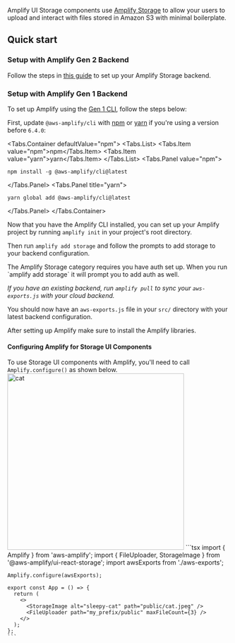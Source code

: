 
Amplify UI Storage components use [Amplify Storage](https://docs.amplify.aws/react/build-a-backend/storage/) to allow your users to upload and interact with files stored in Amazon S3 with minimal boilerplate.

## Quick start

### Setup with Amplify Gen 2 Backend

Follow the steps in [this guide](https://docs.amplify.aws/react/build-a-backend/storage/set-up-storage/) to set up your Amplify Storage backend.

### Setup with Amplify Gen 1 Backend

To set up Amplify using the [Gen 1 CLI](https://docs.amplify.aws/gen1/react/start/getting-started/installation/), follow the steps below: 

First, update `@aws-amplify/cli` with [npm](https://www.npmjs.com/) or [yarn](https://yarnpkg.com/)
if you're using a version before `6.4.0`:

<Tabs.Container defaultValue="npm">
<Tabs.List>
  <Tabs.Item value="npm">npm</Tabs.Item>
  <Tabs.Item value="yarn">yarn</Tabs.Item>
</Tabs.List>
<Tabs.Panel value="npm">

```shell
npm install -g @aws-amplify/cli@latest
```

</Tabs.Panel>
<Tabs.Panel title="yarn">

```shell
yarn global add @aws-amplify/cli@latest
```

</Tabs.Panel>
</Tabs.Container>


Now that you have the Amplify CLI installed, you can set up your Amplify project by running `amplify init` in your project's root directory. 

Then run `amplify add storage` and follow the prompts to add storage to your backend configuration.

<Alert role="none" variation="info" heading="Auth">
  The Amplify Storage category requires you have auth set up. When you run `amplify add storage` it will prompt you to add auth as well.
</Alert>

_If you have an existing backend, run `amplify pull` to sync your `aws-exports.js` with your cloud backend._

You should now have an `aws-exports.js` file in your `src/` directory with your latest backend configuration.

After setting up Amplify make sure to install the Amplify libraries.

<InstallScripts component="storage" />

#### Configuring Amplify for Storage UI Components
To use Storage UI components with Amplify, you'll need to call `Amplify.configure()` as shown below. 
<Example>
  <Image alt='cat' src='/cats/1.jpg' width="400px" height="400px" />
  <ExampleCode>
    ```tsx
    import { Amplify } from 'aws-amplify';
    import { FileUploader, StorageImage } from '@aws-amplify/ui-react-storage';
    import awsExports from './aws-exports';

    Amplify.configure(awsExports);

    export const App = () => {
      return (
        <>
          <StorageImage alt="sleepy-cat" path="public/cat.jpeg" />
          <FileUploader path="my_prefix/public" maxFileCount={3} />
        </>
      );
    };
    ```
  </ExampleCode>
</Example>

<NextSteps />